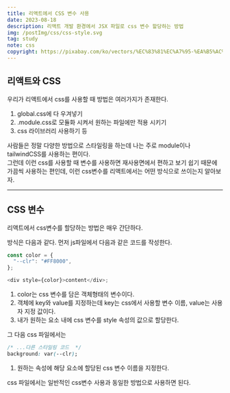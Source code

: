 ```yaml
---
title: 리액트에서 CSS 변수 사용
date: 2023-08-18
description: 리액트 개발 환경에서 JSX 파일로 css 변수 할당하는 방법
img: /postImg/css/css-style.svg
tag: study
note: css
copyright: https://pixabay.com/ko/vectors/%EC%83%81%EC%A7%95-%EA%B5%AC%EC%9D%B4-%EC%9D%B8%ED%84%B0%EB%84%B7-2485367/
---
```


## 리액트와 CSS

우리가 리액트에서 css를 사용할 때 방법은 여러가지가 존재한다.

1. global.css에 다 우겨넣기
2. .module.css로 모듈화 시켜서 원하는 파일에만 적용 시키기
3. css 라이브러리 사용하기 등

사람들은 정말 다양한 방법으로 스타일링을 하는데 나는 주로 module이나
tailwindCSS를 사용하는 편이다.  
그런데 이런 css를 사용할 때 변수를 사용하면 재사용면에서 편하고
보기 쉽기 때문에 가끔씩 사용하는 편인데, 이런 css변수를
리액트에서는 어떤 방식으로 쓰이는지 알아보자.

---

## CSS 변수

리액트에서 css변수를 할당하는 방법은 매우 간단하다.

방식은 다음과 같다.
먼저 js파일에서 다음과 같은 코드를 작성한다.

```javascript
const color = {
  "--clr": "#FF8000",
};

<div style={color}>content</div>;
```

1. color는 css 변수를 담은 객체형태의 변수이다.
2. 객체에 key와 value를 지정하는데 key는 css에서 사용할 변수 이름, value는 사용자 지정 값이다.
3. 내가 원하는 요소 내에 css 변수를 style 속성의 값으로 할당한다.

그 다음 css 파일에서는

```css
/* ...다른 스타일링 코드  */
background: var(--clr);
```

1. 원하는 속성에 해당 요소에 할당된 css 변수 이름을 지정한다.

css 파일에서는 일반적인 css변수 사용과 동일한 방법으로 사용하면 된다.

